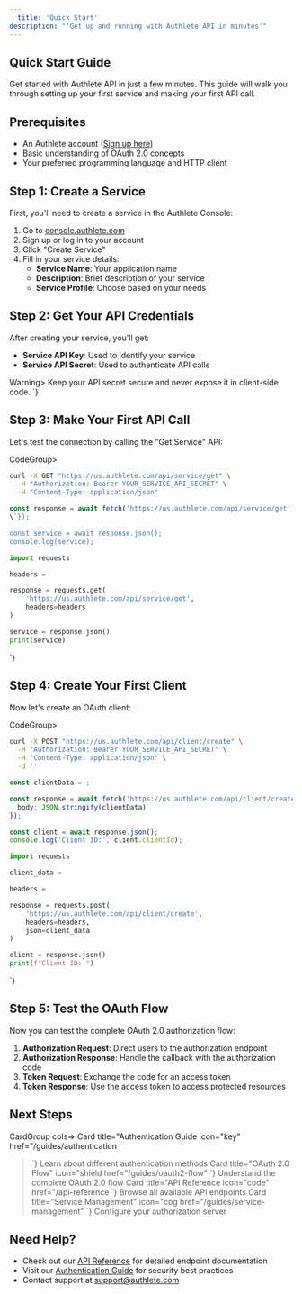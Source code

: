 ```yaml
---
  title: 'Quick Start'
description: "'Get up and running with Authlete API in minutes'"
---
```



## Quick Start Guide

Get started with Authlete API in just a few minutes. This guide will walk you through setting up your first service and making your first API call.

## Prerequisites

- An Authlete account ([Sign up here](https://console.authlete.com/register))
- Basic understanding of OAuth 2.0 concepts
- Your preferred programming language and HTTP client

## Step 1: Create a Service

First, you'll need to create a service in the Authlete Console:

1. Go to [console.authlete.com](https://console.authlete.com)
2. Sign up or log in to your account
3. Click "Create Service"
4. Fill in your service details:
   - **Service Name**: Your application name
   - **Description**: Brief description of your service
   - **Service Profile**: Choose based on your needs

## Step 2: Get Your API Credentials

After creating your service, you'll get:

- **Service API Key**: Used to identify your service
- **Service API Secret**: Used to authenticate API calls

Warning>
Keep your API secret secure and never expose it in client-side code.
</Warning>\`}

## Step 3: Make Your First API Call

Let's test the connection by calling the "Get Service" API:

CodeGroup>
```bash cURL
curl -X GET "https://us.authlete.com/api/service/get" \
  -H "Authorization: Bearer YOUR_SERVICE_API_SECRET" \
  -H "Content-Type: application/json"
```

```javascript JavaScript
const response = await fetch('https://us.authlete.com/api/service/get', 
\`});

const service = await response.json();
console.log(service);
```

```python Python
import requests

headers = 

response = requests.get(
    'https://us.authlete.com/api/service/get',
    headers=headers
)

service = response.json()
print(service)
```
</CodeGroup>\`}

## Step 4: Create Your First Client

Now let's create an OAuth client:

CodeGroup>
```bash cURL
curl -X POST "https://us.authlete.com/api/client/create" \
  -H "Authorization: Bearer YOUR_SERVICE_API_SECRET" \
  -H "Content-Type: application/json" \
  -d ''
```

```javascript JavaScript
const clientData = ;

const response = await fetch('https://us.authlete.com/api/client/create', ,
  body: JSON.stringify(clientData)
});

const client = await response.json();
console.log('Client ID:', client.clientId);
```

```python Python
import requests

client_data = 

headers = 

response = requests.post(
    'https://us.authlete.com/api/client/create',
    headers=headers,
    json=client_data
)

client = response.json()
print(f"Client ID: ")
```
</CodeGroup>\`}

## Step 5: Test the OAuth Flow

Now you can test the complete OAuth 2.0 authorization flow:

1. **Authorization Request**: Direct users to the authorization endpoint
2. **Authorization Response**: Handle the callback with the authorization code
3. **Token Request**: Exchange the code for an access token
4. **Token Response**: Use the access token to access protected resources

## Next Steps

CardGroup cols=>
  Card
    title="Authentication Guide
    icon="key"
    href="/guides/authentication
  >\`}
    Learn about different authentication methods
  Card
    title="OAuth 2.0 Flow"
    icon="shield
    href="/guides/oauth2-flow"
  >\`}
    Understand the complete OAuth 2.0 flow
  Card
    title="API Reference
    icon="code"
    href="/api-reference
  >\`}
    Browse all available API endpoints
  Card
    title="Service Management"
    icon="cog
    href="/guides/service-management"
  >\`}
    Configure your authorization server
  

## Need Help?

- Check out our [API Reference](/api-reference) for detailed endpoint documentation
- Visit our [Authentication Guide](/guides/authentication) for security best practices
- Contact support at [support@authlete.com](mailto:support@authlete.com)
